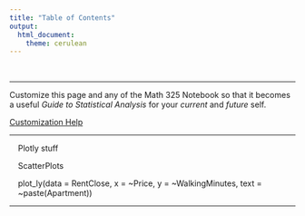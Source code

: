 ---
title: "Table of Contents"
output: 
  html_document:
    theme: cerulean
---

<br>

----

Customize this page and any of the Math 325 Notebook so that it becomes a useful *Guide to Statistical Analysis* for your *current* and *future* self. 

<!-- This is how to comment text out. You can comment out the above instructions if you wish. Comments allow the text to remain in the Rmd file, but not be displayed in the html file. -->

[Customization Help](RMarkdownHints.html)

----

</div>
<div style="padding-left:15px;">
<!-- Add your customizations in the area below: -->

Plotly stuff

ScatterPlots

plot_ly(data = RentClose, x = ~Price, y = ~WalkingMinutes, text = ~paste(Apartment))








<!------------------------------------------------>
</div>
<div style="clear:both;"></div>

----

<footer></footer>

